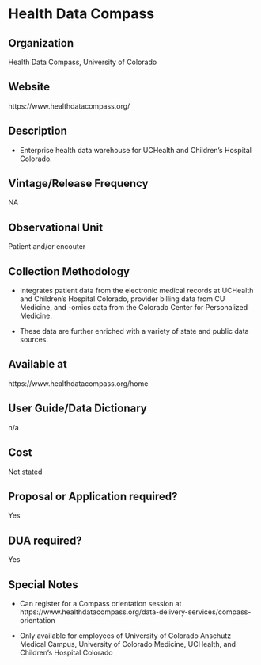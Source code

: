 \mainmatter

<!-- Generated by generateRmd.R; do not edit by hand  -->

# Health Data Compass

## Organization
Health Data Compass, University of Colorado

## Website
https://www.healthdatacompass.org/

## Description
* Enterprise health data warehouse for UCHealth and Children's Hospital Colorado.

## Vintage/Release Frequency
NA

## Observational Unit
Patient and/or encouter

## Collection Methodology
* Integrates patient data from the electronic medical records at UCHealth and Children's Hospital Colorado, provider billing data from CU Medicine, and -omics data from the Colorado Center for Personalized Medicine. 
* These data are further enriched with a variety of state and public data sources.

## Available at
https://www.healthdatacompass.org/home

## User Guide/Data Dictionary
n/a

## Cost
Not stated

## Proposal or Application required?
Yes

## DUA required?
Yes

## Special Notes
* Can register for a Compass orientation session at https://www.healthdatacompass.org/data-delivery-services/compass-orientation
* Only available for employees of University of Colorado Anschutz Medical Campus, University of Colorado Medicine, UCHealth, and Children's Hospital Colorado


